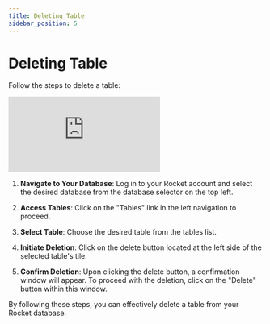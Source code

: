 ```yaml
---
title: Deleting Table
sidebar_position: 5
---
```


# Deleting Table

Follow the steps to delete a table:

<div class="videowrapper" style={{ marginBottom: 10 }}>
  <iframe
    src="https://www.youtube.com/embed/AqeiceDbeTo?rel=0"
    title="YouTube video 
      player"
    frameborder="0"
    allow="accelerometer; autoplay; clipboard-write; 
      encrypted-media; gyroscope; picture-in-picture"
    allowfullscreen
  ></iframe>
</div>

1. **Navigate to Your Database**: Log in to your Rocket account and select the desired database from the database selector on the top left.

2. **Access Tables**: Click on the "Tables" link in the left navigation to proceed.

3. **Select Table**: Choose the desired table from the tables list.

4. **Initiate Deletion**: Click on the delete button located at the left side of the selected table's tile.

5. **Confirm Deletion**: Upon clicking the delete button, a confirmation window will appear. To proceed with the deletion, click on the "Delete" button within this window.

By following these steps, you can effectively delete a table from your Rocket database.
